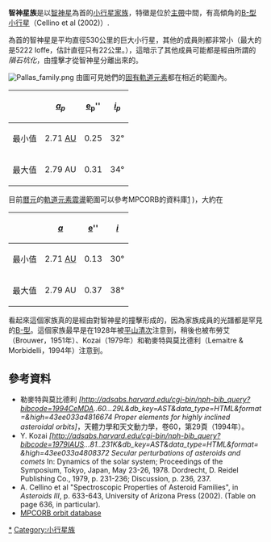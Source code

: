 '''智神星族'''是以[[智神星|智神星]]為首的[[小行星家族|小行星家族]]，特徵是位於[[小行星|主帶]]中間，有高傾角的[[小行星#小行星的構成|B-型]] [[小行星|小行星]]（Cellino et al (2002)）. 

為首的智神星是平均直徑530公里的巨大小行星，其他的成員則都非常小（最大的是5222 Ioffe，估計直徑只有22公里。），這暗示了其他成員可能都是經由所謂的''隕石坑化''，由撞擊才從智神星分離出來的。

[[File:Pallas_family.png|left]] 
由圖可見她們的[[固有軌道元素|固有軌道元素]]都在相近的範圍內。
{| align="center" style="border:1px solid #CCC; margin-left:15px;" cellpadding="5"
 ! !! ''[[軌道半長徑|a<sub>p</sub>]]'' !! [[離心率（軌道）|e<sub>p</sub>]]'' !! ''[[軌道傾角|i<sub>p</sub>]]'' 
|-
|最小值|| 2.71 [[天文單位|AU]] || 0.25 || 32°
|-
|最大值|| 2.79 AU || 0.31 || 34°
|}
目前[[暦元|暦元]]的[[軌道元素|軌道元素]][[軌道振盪|震盪]]範圍可以參考MPCORB的資料庫[http://cfa-www.harvard.edu/iau/MPCORB.html] {{Wayback|url=http://cfa-www.harvard.edu/iau/MPCORB.html |date=20070630200217 }})，大約在
{| align="center" style="border:1px solid #CCC; margin-left:15px;" cellpadding="5"
! !! ''[[軌道半長徑|a]]'' !! [[離心率（軌道）|e]]'' !! ''[[軌道傾角|i]]'' 
|-
|最小值|| 2.71 [[天文單位|AU]] || 0.13 || 30°
|-
|最大值|| 2.79 AU || 0.37 || 38°
|}

看起來這個家族真的是經由對智神星的撞擊形成的，因為家族成員的光譜都是罕見的[[小行星#小行星的構成|B-型]]。這個家族最早是在1928年被[[平山清次|平山清次]]注意到，稍後也被布勞艾（Brouwer，1951年）、Kozai（1979年）和勒麥特與莫比德利（Lemaitre & Morbidelli，1994年）注意到。

== 參考資料 ==
* 勒麥特與莫比德利 ''[http://adsabs.harvard.edu/cgi-bin/nph-bib_query?bibcode=1994CeMDA..60...29L&db_key=AST&data_type=HTML&format=&high=43ee033a4816674 Proper elements for highly inclined asteroidal orbits]''，天體力學和天文動力學，卷60，第29頁（1994年）。
* Y. Kozai ''[http://adsabs.harvard.edu/cgi-bin/nph-bib_query?bibcode=1979IAUS...81..231K&db_key=AST&data_type=HTML&format=&high=43ee033a4808372 Secular perturbations of asteroids and comets'' In: Dynamics of the solar system; Proceedings of the Symposium, Tokyo, Japan, May 23-26, 1978.  Dordrecht, D. Reidel Publishing Co., 1979, p. 231-236; Discussion, p. 236, 237.
* A. Cellino et al "Spectroscopic Properties of Asteroid Families", in ''Asteroids III'', p. 633-643, University of Arizona Press (2002). (Table on page 636, in particular).
*[http://cfa-www.harvard.edu/iau/MPCORB.html MPCORB orbit database] {{Wayback|url=http://cfa-www.harvard.edu/iau/MPCORB.html |date=20070630200217 }}

{{小天體}}

[[Category:智神星族|*]]
[[Category:小行星族|Category:小行星族]]